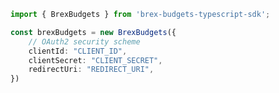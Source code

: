 ```typescript index.ts
import { BrexBudgets } from 'brex-budgets-typescript-sdk';

const brexBudgets = new BrexBudgets({
    // OAuth2 security scheme
    clientId: "CLIENT_ID",
    clientSecret: "CLIENT_SECRET",
    redirectUri: "REDIRECT_URI",
})